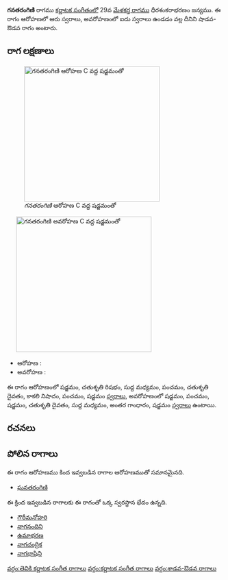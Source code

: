 {{Infobox ragam
	| name          	= గనతరంగిణి
	| synonym	    	= 
	| mela          	= 
	| chakra        	= 
	| janaka        	= 
	| type          	= శాడవ-ఔడవ
	| arohanam      	= {{svaraC|S|R2|M1|P|D2|N3|P|S'}} 
	| avarohanam    	= {{svaraC|S'|P|S|D2|M1|G3|S}}
	| jeeva         	=
	| chhaya        	=
	| nyasa         	=
	| vishesha      	= 
	| equivalent  		= 
}}
{{కర్ణాటక సంగీత రాగాలు}}
'''గనతరంగిణి''' రాగము [[కర్ణాటక సంగీతం]]లో 29వ [[మేళకర్త రాగము]] ధీరశంకరాభరణం జన్యము.  ఈ రాగం ఆరోహణలో ఆరు స్వరాలు, అవరోహణంలో ఐదు స్వరాలు ఉండడం వల్ల దీనిని షాడవ-ఔడవ రాగం అంటారు.


==రాగ లక్షణాలు==
[[Image:ganatarangini_ar_kb2wiki.png|thumb|right|316px|''గనతరంగిణి'' ఆరోహణ C వద్ద షడ్జమంతో]]
	[[Image:ganatarangini_av_kb2wiki.png|thumb|right|316px|''గనతరంగిణి'' అవరోహణ C వద్ద షడ్జమంతో]]

* ఆరోహణ : {{svaraC|S|R2|M1|P|D2|N3|P|S'}} 
* అవరోహణ : {{svaraC|S'|P|S|D2|M1|G3|S}}

ఈ రాగం ఆరోహణంలో షడ్జమం, చతుశృతి రిషభం, సుద్ద మధ్యమం, పంచమం, చతుశృతి దైవతం, కాకలి  నిషాదం, పంచమం, షడ్జమం [[స్వరాలు]], అవరోహణంలో షడ్జమం, పంచమం, షడ్జమం, చతుశృతి దైవతం, సుద్ద మధ్యమం, అంతర గాంధారం, షడ్జమం [[స్వరాలు]] ఉంటాయి.

==రచనలు==



==పోలిన రాగాలు==
ఈ రాగం ఆరోహణము కింద ఇవ్వబడిన రాగాల ఆరోహణముతో సమానమైనది.
* [[ఘనతరంగిణి]]

ఈ క్రింద ఇవ్వబడిన రాగాలకు ఈ రాగంతో ఒక్క స్వరస్థాన భేదం ఉన్నది.
* [[గౌరీమనోహరి]]
* [[నాగనందిని]]
* [[ఉమాభరణ]]
* [[నాగచంద్రిక]]
* [[నాగభాషిని]]



[[వర్గం:తెవికి కర్ణాటక సంగీత రాగాలు]]
[[వర్గం:కర్ణాటక సంగీత రాగాలు]]
[[వర్గం:శాడవ-ఔడవ రాగాలు]]